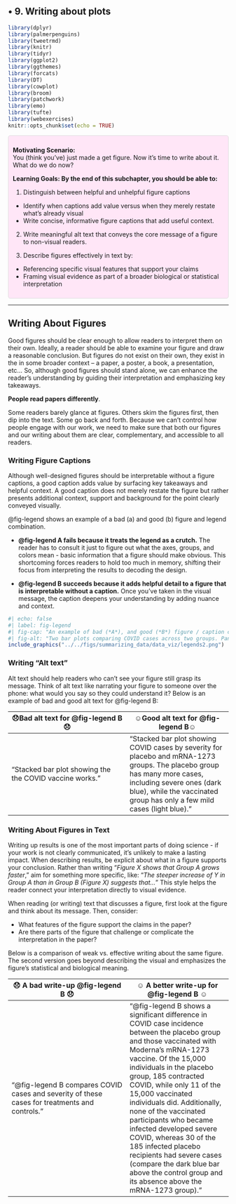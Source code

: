 ## • 9. Writing about plots {.unnumbered #writing_about_figures}



```r
library(dplyr)
library(palmerpenguins)
library(tweetrmd)
library(knitr)
library(tidyr)
library(ggplot2)
library(ggthemes)
library(forcats)
library(DT)
library(cowplot)
library(broom)
library(patchwork)
library(emo)
library(tufte)
library(webexercises)
knitr::opts_chunk$set(echo = TRUE)
```



::: {.motivation style="background-color: #ffe6f7; padding: 10px; border: 1px solid #ddd; border-radius: 5px;"}

**Motivating Scenario:**     
You (think you've) just made a get figure. Now it's time to write about it. What do we do now? 

**Learning Goals: By the end of this subchapter, you should be able to:**    

1. Distinguish between helpful and unhelpful figure captions

  * Identify when captions add value versus when they merely restate what's already visual
  * Write concise, informative figure captions that add useful context.

2. Write meaningful alt text that conveys the core message of a figure to non-visual readers.  

3. Describe figures effectively in text by:

  * Referencing specific visual features that support your claims
  * Framing visual evidence as part of a broader biological or statistical interpretation



:::

---

## Writing About  Figures   

Good figures should be clear enough to allow readers to interpret them on their own. Ideally, a reader should be able to examine your figure and draw a reasonable conclusion. But figures do not exist on their own, they exist in the in some broader context --  a paper, a poster, a book, a presentation, etc... So, although good figures should stand alone, we can enhance the reader's understanding by guiding their interpretation and emphasizing key takeaways. 

:::note
**People read papers differently**.  

Some readers barely glance at figures. Others skim the figures first, then dip into the text. Some go back and forth. Because we can’t control how people engage with our work, we need to make sure that both our figures and our writing about them are clear, complementary, and accessible to all readers.
:::

### Writing Figure Captions

Although well-designed figures should be interpretable without a figure captions,  a good caption adds value by surfacing key takeaways and helpful context. A good caption does not merely restate the figure but rather presents additional context, support and background for the point clearly conveyed visually.  

@fig-legend shows an example of a bad (a) and good (b) figure and legend combination.   

- **@fig-legend A fails because it treats the legend as a crutch.** The reader has to consult it just to figure out what the axes, groups, and colors mean - basic information that a figure should make obvious. This shortcoming forces readers to hold too much in memory, shifting their focus from interpreting the results to decoding the design.


- **@fig-legend B succeeds because it adds helpful detail to a figure that is interpretable without a caption.** Once you've taken in the visual message, the caption deepens your understanding by adding nuance and context.

```r
#| echo: false
#| label: fig-legend
#| fig-cap: "An example of bad (*A*), and good (*B*) figure / caption combinations. Readers should be able to understand a well-designed plot without reading the caption, this is not possible in *A*, but pretty obvious in *B*. A good caption adds context—not basic decoding."
#| fig-alt: "Two bar plots comparing COVID cases across two groups. Panel A labels the groups as Group 1 and Group 2 with ambiguous axis and color coding. Panel B uses meaningful labels (placebo and mRNA-1273) and includes a severity legend (mild vs. severe), improving clarity and interpretation."
include_graphics("../../figs/summarizing_data/data_viz/legends2.png")
```

### Writing "Alt text"  

Alt text should help readers who can't see your figure still grasp its message. Think of alt text like narrating your figure to someone over the phone: what would you say so they could understand it? Below is an example of bad and good alt text for @fig-legend B: 


| 😞Bad alt text for @fig-legend B😞 |☺️Good alt text for @fig-legend B☺️ |
| -------- | ------- |
| "Stacked bar plot showing the the COVID vaccine works." | "Stacked bar plot showing COVID cases by severity for placebo and mRNA-1273 groups. The placebo group has many more cases, including severe ones (dark blue), while the vaccinated group has only a few mild cases (light blue)." |





### Writing About Figures in Text

Writing up results is one of the most important parts of doing science - if your work is not clearly communicated, it's unlikely to make a lasting impact. When describing results,  be explicit about what in a figure supports your conclusion. Rather than writing "*Figure X shows that Group A grows faster*," aim for something more specific, like:
"*The steeper increase of Y in Group A than in Group B (Figure X) suggests that...*" This style helps the reader connect your interpretation directly to visual evidence.

When reading (or writing) text that discusses a figure, first look at the figure and think about its message. Then, consider:

- What features of the figure support the claims in the paper?  
- Are there parts of the figure that challenge or complicate the interpretation in the paper?

Below is a comparison of weak vs. effective writing about the same figure. The second version goes beyond describing the visual and emphasizes the figure's statistical and biological meaning.


| 😞 A bad write-up @fig-legend B 😞 | ☺️  A better write-up for @fig-legend B ☺️  |
| -------- | ------- |
| "@fig-legend B compares COVID cases and severity of these cases for treatments and controls." | "@fig-legend B shows a significant difference in COVID case incidence between the placebo group and those vaccinated with Moderna's mRNA-1273 vaccine. Of the 15,000 individuals in the placebo group, 185 contracted COVID, while only 11 of the 15,000 vaccinated individuals did. Additionally, none of the vaccinated participants who became infected developed severe COVID, whereas 30 of the 185 infected placebo recipients had severe cases (compare the dark blue bar above the control group and its absence above the mRNA-1273 group)."
